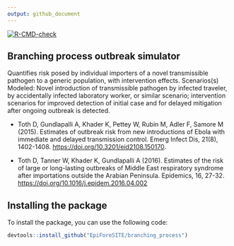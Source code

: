 ```yaml
---
output: github_document
---
```


<!-- badges: start -->
  [![R-CMD-check](https://github.com/EpiForeSITE/branching_process/actions/workflows/R-CMD-check.yaml/badge.svg)](https://github.com/EpiForeSITE/branching_process/actions/workflows/R-CMD-check.yaml)
  <!-- badges: end -->

## Branching process outbreak simulator

Quantifies risk posed by individual importers of a novel transmissible pathogen to a generic population, with intervention effects. Scenarios(s) Modeled: Novel introduction of transmissible pathogen by infected traveler, by accidentally infected laboratory worker, or similar scenario; intervention scenarios for improved detection of initial case and for delayed mitigation after ongoing outbreak is detected.

- Toth D, Gundlapalli A, Khader K, Pettey W, Rubin M, Adler F, Samore M (2015). Estimates of outbreak risk from new introductions of Ebola with immediate and delayed transmission control. Emerg Infect Dis, 21(8), 1402-1408. <https://doi.org/10.3201/eid2108.150170>.

- Toth D, Tanner W, Khader K, Gundlapalli A (2016). Estimates of the risk of large or long-lasting outbreaks of Middle East respiratory syndrome after importations outside the Arabian Peninsula. Epidemics, 16, 27-32. <https://doi.org/10.1016/j.epidem.2016.04.002>

## Installing the package

To install the package, you can use the following code:

```r
devtools::install_github("EpiForeSITE/branching_process")
```

